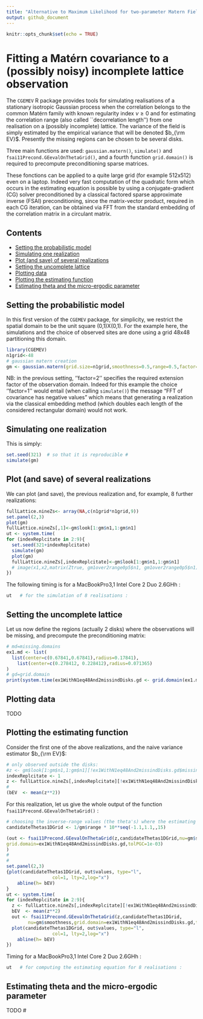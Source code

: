 ```yaml
---
title: "Alternative to Maximum Likelihood for two-parameter Matern Fields"
output: github_document
---
```


```r
knitr::opts_chunk$set(echo = TRUE)
```

# Fitting a Matérn covariance to a (possibly noisy) incomplete lattice observation 

The   `CGEMEV` R package provides tools for simulating realisations of a stationary isotropic Gaussian process when the correlation belongs to the common Matérn family with known regularity index $\nu \geq 0$ and for estimating  the correlation  range (also called  ``decorrelation length'') from one realisation on a (possibly incomplete) lattice. 
The variance of the field is simply estimated by the empirical variance that will be denoted $b_{\rm EV}$.
Presently the missing regions can be chosen to be several disks.

Three main functions are used: `gaussian.matern()`, `simulate()`
and `fsai11Precond.GEevalOnThetaGrid()`,  and a fourth function `grid.domain()` is required to precompute preconditioning sparse matrices.

These fonctions can be applied to a quite large grid (for example 512x512) even on a laptop. Indeed very fast 
computation of the quadratic form which occurs in the estimating equation is possible by using a conjugate-gradient (CG) solver preconditioned by a classical factored sparse approximate inverse (FSAI) preconditioning, since the matrix-vector product, required in each CG iteration,  can be obtained via FFT from the standard embedding of the correlation matrix  in a circulant  matrix.

## Contents

- [Setting the probabilistic model](#Setting-the-probabilistic-model)
- [Simulating one realization](#Simulating-one-realisation)
- [Plot (and save) of several realizations](#plots-(and-save)-of-several-realizations)
- [Setting the uncomplete lattice](#setting-th-uncomplete-lattice)
- [Plotting data](#Plotting-data)
- [Plotting the estimating function](#plotting-the-estimating-function)
- [Estimating theta and the micro-ergodic parameter](#estimating-theta-and-the-micro-ergodic-parameter)

## Setting the probabilistic model

In this first version of the  `CGEMEV` package, for simplicity, we restrict the spatial domain to be the unit square (0,1)X(0,1). For the example here, the simulations and the choice of observed sites are done using a grid 48x48 partitioning this domain.
```r
library(CGEMEV)
n1grid<-48
# gaussian matern creation
gm <- gaussian.matern(grid.size=n1grid,smoothness=0.5,range=0.5,factor=2)
```
NB: in the previous setting, ''factor=2'' specifies the required extension factor of the observation domain. Indeed for this example the choice ''factor=1'' would entail (when calling `simulate()`) the message "FFT of covariance has negative values" which means that generating a realization via the classical embedding method (which doubles each length of the considered rectangular domain) would not work.

## Simulating one realization

This is simply:
```r
set.seed(321)  # so that it is reproducible #
simulate(gm)
```

## Plot (and save) of several realizations

We can plot (and save), the previous realization and, for example, 8 further realizations:


```r
fullLattice.nineZs<- array(NA,c(n1grid*n1grid,9))
set.panel(2,3)
plot(gm)
fullLattice.nineZs[,1]<-gm$look[1:gm$n1,1:gm$n1]
ut <- system.time(
for (indexReplcitate in 2:9){
  set.seed(321+indexReplcitate)
  simulate(gm)
  plot(gm)
  fullLattice.nineZs[,indexReplcitate]<-gm$look[1:gm$n1,1:gm$n1]
  # image(x1,x2,matrix(Ztrue, gm1over2range0p5$n1, gm1over2range0p5$n1),asp=1)}
})
```

The following timing is for a MacBookPro3,1 Intel Core 2 Duo 2.6GHh  :
```r
ut   # for the simulation of 8 realisations :
```


## Setting the uncomplete lattice

Let us now define the regions  (actually 2 disks) where the observations will be missing, and precompute the preconditioning matrix:
```r
# md=missing.domains
ex1.md <- list(
  list(center=c(0.67841,0.67841),radius=0.17841),
	list(center=c(0.278412, 0.228412),radius=0.071365)
)
# gd=grid.domain
print(system.time(ex1WithN1eq48And2missindDisks.gd <- grid.domain(ex1.md,n1grid)))
```

## Plotting data

TODO


## Plotting the estimating function

Consider the first one of the above realizations, and the naive variance estimator $b_{\rm EV}$:
```r
# only observed outside the disks:
#z <- gm$look[1:gm$n1,1:gm$n1][!ex1WithN1eq48And2missindDisks.gd$missing.sites]
indexReplcitate <- 1
z <- fullLattice.nineZs[,indexReplcitate][!ex1WithN1eq48And2missindDisks.gd$missing.sites]
#
(bEV  <- mean(z**2))
```
For this realization, let us give the whole output of the function `fsai11Precond.GEevalOnThetaGrid()` :
```r
# choosing the inverse-range values (the theta's) where the estimating funcion is computed:
candidateThetas1DGrid <- 1/gm$range * 10**seq(-1.1,1.1,,15)

(out <- fsai11Precond.GEevalOnThetaGrid(z,candidateThetas1DGrid,nu=gm$smoothness,                          
grid.domain=ex1WithN1eq48And2missindDisks.gd,tolPGC=1e-03)
)
#
#
set.panel(2,3)
{plot(candidateThetas1DGrid, out$values, type="l", 
                 col=1, lty=2,log="x")
    abline(h= bEV)
}
ut <- system.time(
for (indexReplcitate in 2:9){
  z <- fullLattice.nineZs[,indexReplcitate][!ex1WithN1eq48And2missindDisks.gd$missing.sites]
  bEV  <- mean(z**2)
  out <- fsai11Precond.GEevalOnThetaGrid(z,candidateThetas1DGrid,
        nu=gm$smoothness,grid.domain=ex1WithN1eq48And2missindDisks.gd,tolPGC=1e-03)
  plot(candidateThetas1DGrid, out$values, type="l", 
                 col=1, lty=2,log="x")
    abline(h= bEV)
})
```

Timing  for a MacBookPro3,1 Intel Core 2 Duo 2.6GHh :
```r
ut   # for computing the estimating equation for 8 realisations :
```

## Estimating theta and the micro-ergodic parameter

TODO
#
